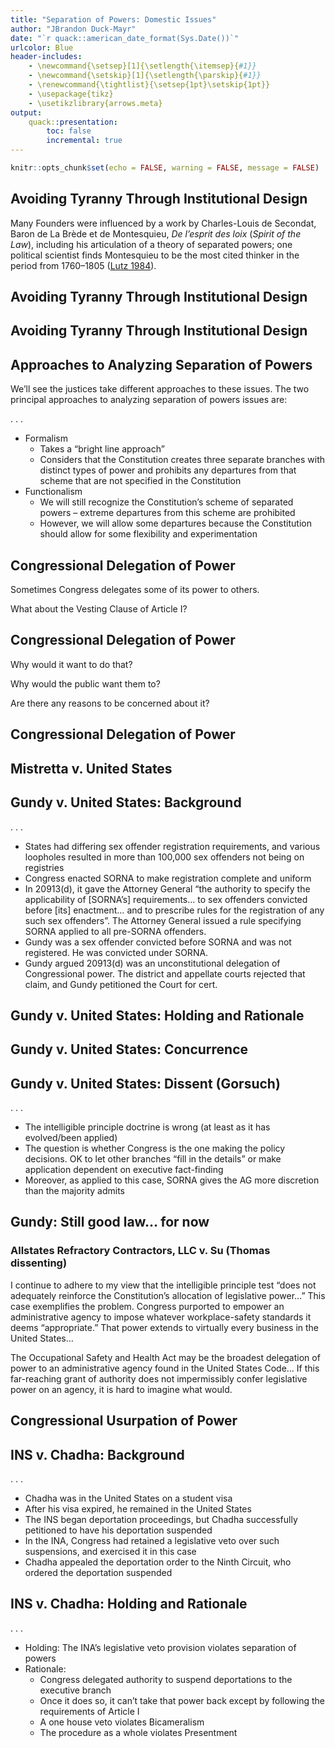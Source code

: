 ```yaml
---
title: "Separation of Powers: Domestic Issues"
author: "JBrandon Duck-Mayr"
date: "`r quack::american_date_format(Sys.Date())`"
urlcolor: Blue
header-includes:
    - \newcommand{\setsep}[1]{\setlength{\itemsep}{#1}}
    - \newcommand{\setskip}[1]{\setlength{\parskip}{#1}}
    - \renewcommand{\tightlist}{\setsep{1pt}\setskip{1pt}}
    - \usepackage{tikz}
    - \usetikzlibrary{arrows.meta}
output:
    quack::presentation:
        toc: false
        incremental: true
---
```


```r
knitr::opts_chunk$set(echo = FALSE, warning = FALSE, message = FALSE)
```

## Avoiding Tyranny Through Institutional Design

Many Founders were influenced by a work by Charles-Louis de Secondat, Baron de La Brède et de Montesquieu, *De l'esprit des loix* (*Spirit of the Law*), including his articulation of a theory of separated powers; one political scientist finds Montesquieu to be the most cited thinker in the period from 1760--1805 ([Lutz 1984](https://www.jstor.org/stable/1961257?seq=1#page_scan_tab_contents)).

\begin{block}{\textit{Spirit of the Law},  Montesquieu (1748), Nugent translation}
When the legislative and executive powers are united in the same person, or in the same body of magistrates, there can be no liberty....\vspace{0.5\baselineskip}

Again, there is no liberty, if the judiciary power be not separated from the legislative and executive.
\end{block}

## Avoiding Tyranny Through Institutional Design

\begin{block}{\textit{Bowsher v. Synar},  (1986)}
Even a cursory examination of the Constitution reveals the influence of Montesquieu's thesis that checks and balances were the foundation of a structure of government that would protect liberty. The Framers provided a vigorous Legislative Branch and a separate and wholly independent Executive Branch, with each branch responsible ultimately to the people. The Framers also provided for a Judicial Branch equally independent, with "[t]he judicial Power ... extend[ing] to all Cases, in Law and Equity, arising under this Constitution, and the Laws of the United States." Art. III, § 2.
\end{block}

## Avoiding Tyranny Through Institutional Design

\only<1-2, 4, 6-9>{
So, much of the debates at the Constitutional Convention were about giving the federal government the right amount of power while preventing any one person or branch from accumulating too much power. They did this through two things:

\begin{itemize}
\tightlist
\item<2-> Giving each branch checks against the others
\item<4-> Creating a system of separated powers
    \begin{itemize}
    \tightlist
    \item<4-> We've started covering this already (e.g. Vesting Clauses)
    \item<6-> Now we'll see how the Court has interpreted this system of separated powers
        \begin{itemize}
        \tightlist
        \item<7-> Can Congress \textbf{delegate} its power to the executive?
        \item<8-> Can Congress \textbf{take} other branches' power for itself (e.g., through a legislative veto)?
        \item<9-> The Constitution dictates that Congress and the President will \textbf{share} power in the foreign affairs arena; how have Congress, the President, and the Court handled that?
        \end{itemize}
    \end{itemize}
\end{itemize}
}

\only<3>{
\begin{figure}
\centering
\begin{tikzpicture}
    \node at (0, 0) {Congress};
    \node at (5, -5) {Court};
    \node at (-5, -5) {President};
    \draw [-{Straight Barb[left]}] (0.2,-0.25)--(5.1,-4.75);
    \draw [-{Straight Barb[left]}] (5,-4.75)--(0.1,-0.25);
    \draw [-{Straight Barb[right]}] (-0.2,-0.25)--(-5.1,-4.75);
    \draw [-{Straight Barb[right]}] (-5,-4.75)--(-0.1,-0.25);
    \draw [-{Straight Barb[left]}] (-4.15,-4.97)--(4.5,-4.97);
    \draw [-{Straight Barb[left]}] (4.5,-5.03)--(-4.15,-5.03);
    \node[above] at (0, -5) {\footnotesize Appointment};
    \node[below] at (0, -5) {\footnotesize Judicial Review};
    \node[above, rotate=-42.5] at (2.5, -2.5) {\footnotesize Impeachment, Budget, Jurisdiction};
    \node[below, rotate=-42.5] at (2.5, -2.5) {\footnotesize Judicial Review};
    \node[above, rotate=42.5] at (-2.5, -2.5) {\footnotesize Impeachment, Investigation, Veto Override};
    \node[below, rotate=42.5] at (-2.5, -2.5) {\footnotesize Veto};
\end{tikzpicture}
\end{figure}
}

\only<5>{
\begin{block}{Article I \S 1}
All legislative powers herein granted shall be vested in a Congress of the United States, which shall consist of a Senate and House of Representatives.
\end{block}

\begin{block}{Article II \S 1}
The executive power shall be vested in a President of the United States of America....
\end{block}

\begin{block}{Article III \S 1}
The judicial Power of the United States, shall be vested in one supreme Court, and in such inferior Courts as the Congress may from time to time ordain and establish.
\end{block}
}
        
## Approaches to Analyzing Separation of Powers

We'll see the justices take different approaches to these issues. The two principal approaches to analyzing separation of powers issues are:

. . .

- Formalism
    + Takes a "bright line approach"
    + Considers that the Constitution creates three separate branches with distinct types of power and prohibits any departures from that scheme that are not specified in the Constitution
- Functionalism
    + We will still recognize the Constitution's scheme of separated powers -- extreme departures from this scheme are prohibited
    + However, we will allow some departures because the Constitution should allow for some flexibility and experimentation

## Congressional Delegation of Power

Sometimes Congress delegates some of its power to others.\vspace{0.5\baselineskip}

What about the Vesting Clause of Article I?

\begin{block}{Article I \S 1}
All legislative powers herein granted shall be vested in a Congress of the United States, which shall consist of a Senate and House of Representatives.
\end{block}

## Congressional Delegation of Power

Why would it want to do that?\vspace{0.5\baselineskip}

Why would the public want them to?\vspace{0.5\baselineskip}

Are there any reasons to be concerned about it?\vspace{0.5\baselineskip}

\begin{tabular}{p{0.222\textwidth} | p{0.3\textwidth} | p{0.38\textwidth}}
& \textbf{Pros} & \textbf{Cons} \\[0.5em]
\hline
\vspace{0.1em}\textbf{Congress} &
\vspace{0.1em}\onslide<2->{
$\bullet$ Workload\newline
$\bullet$ Expertise\newline
$\bullet$ Politics (get credit, avoid blame)
} &
\vspace{0.1em}\onslide<3->{Less control?}
\\[0.5em]
\hline
\vspace{0.1em}\textbf{People} &
\vspace{0.1em}\onslide<4->{
$\bullet$ Workload\newline
$\bullet$ Expertise} &
\vspace{0.1em}\onslide<5->{Lost accountability}
\end{tabular}

## Congressional Delegation of Power

\only<1-3,5-7>{
So what's the law? Obviously Congress \textbf{is} doing it; what's the law behind it?

\begin{itemize}
\tightlist
\item<2-> The general rule: \only<2, 4->{The non-delegation doctrine} \only<3>{\textit{delegata potestas non potest delegari}}
\item<5-> The exception that swallows the rule: Intelligible principle
    \begin{itemize}
    \tightlist
    \item<6-> So, we have a "toothless" non-delegation doctrine
    \item<7-> Why defang the non-delegation doctrine?
    \end{itemize}
\end{itemize}
}

\only<4>{
\begin{block}{J.W. Hampton, Jr. \& Co. v. United States}
The well-known maxim 'delegata potestas non potest delegari,' applicable to the law of agency in the general and common law, is well understood and has had wider application in the construction of our Federal and State Constitutions than it has in private law. The Federal Constitution and State Constitutions of this country divide the governmental power into three branches.... [I]n carrying out that constitutional division ... it is a breach of the National fundamental law if Congress gives up its legislative power and transfers it to the President, or to the Judicial branch....
\end{block}
}

\only<8>{
\begin{block}{Sunshine Anthracite Coal Co. v. Adkins (1940)}
Delegation by Congress has long been recognized as necessary in order that the exertion of legislative power does not become a futility.
\end{block}

\begin{block}{Mistretta v. United States (1989)}
[O]ur jurisprudence has been driven by a practical understanding that in our increasingly complex society, replete with ever changing and more technical problems, Congress simply cannot do its job absent an ability to delegate power under broad general directives.
\end{block}
}

## Mistretta v. United States

\only<2-5>{
\begin{itemize}
\tightlist
\item<2-> Congress passed the Sentencing Reform Act of 1984, creating the Sentencing Commission
\item<3-> The Commission was an independent body in the judicial branch charged with developing sentencing guidelines for federal judges
\item<4-> Mistretta was convicted of selling cocaine in the U.S. District Court for the Western District of Missouri; he was sentenced to 18 months imprisonment under the sentencing guidelines created by the Commission
\item<5-> The Court held the delegation was constitutional
\end{itemize}
}

\only<6>{
\begin{block}{Mistretta v. United States}
In light of our approval of ... broad delegations, we harbor no doubt that Congress' delegation of authority to the Sentencing Commission is sufficiently specific and detailed to meet constitutional requirements. Congress charged the Commission with three goals.... Congress further specified four "purposes" of sentencing that the Commission must pursue in carrying out its mandate.... In addition, Congress prescribed the specific tool -- the guidelines system -- for the Commission to use in regulating sentencing.... To guide the Commission in its formulation of offense categories, Congress directed it to consider seven factors....\vspace{0.5\baselineskip}

The Act sets forth more than merely an "intelligible principle" or minimal standards.
\end{block}
}

## Gundy v. United States: Background

. . .

- States had differing sex offender registration requirements, and various loopholes resulted in more than 100,000 sex offenders not being on registries
- Congress enacted SORNA to make registration complete and uniform
- In \S 20913(d), it gave the Attorney General "the authority to specify the applicability of [SORNA's] requirements... to sex offenders convicted before [its] enactment... and to prescribe rules for the registration of any such sex offenders". The Attorney General issued a rule specifying SORNA applied to all pre-SORNA offenders.
- Gundy was a sex offender convicted before SORNA and was not registered. He was convicted under SORNA.
- Gundy argued \S 20913(d) was an unconstitutional delegation of Congressional power. The district and appellate courts rejected that claim, and Gundy petitioned the Court for cert.

## Gundy v. United States: Holding and Rationale

\only<2-5>{
\begin{itemize}
\item<2-> The Court held the delegation was constitutional
\item<3-> In a prior case (\textit{Reynolds}), the Court held SORNA only applies to pre-Act offenders when the AG says it does
\item<4-> \textbf{But}, the Court explains Congress intended SORNA to apply to all pre-Act offenders, and delegated to the AG only the power to delay implementation for \textit{feasability concerns}
\item<5-> This is sufficient to pass the "intelligible principle" test
\end{itemize}
}

\only<6>{
\begin{block}{Gundy v. United States}
The statute conveyed Congress's
policy that the Attorney General require pre-Act offenders to register as soon as feasible.
Under the law, the feasibility issues he could address were administrative---and, more specifically, transitional---in nature... By stating its demand for a "comprehensive" registration
system and by defining the "sex offenders" required to register to include pre-Act offenders, Congress conveyed that the Attorney General had only temporary authority... That
statutory authority, as compared to the delegations we have upheld in the past, is distinctly
small-bore. It falls well within constitutional bounds.\vspace{0.5\baselineskip}

Indeed, if SORNA's delegation is unconstitutional, then most of Government is unconstitutional---dependent as Congress is on the need to give discretion to executive officials to implement
its programs.
\end{block}
}

## Gundy v. United States: Concurrence

\begin{block}{Gundy v. United States (Alito, Concurring)}
If a majority of this Court were willing to reconsider the approach we have taken for the
past 84 years, I would support that effort. But because a majority is not willing to do that,
it would be freakish to single out the provision at issue here for special treatment.\vspace{0.5\baselineskip}

Because I cannot say that the statute lacks a discernible standard that is adequate under
the approach this Court has taken for many years, I vote to affirm.
\end{block}

## Gundy v. United States: Dissent (Gorsuch)

. . .

- The intelligible principle doctrine is wrong (at least as it has evolved/been applied)
- The question is whether Congress is the one making the policy decisions. OK to let other branches "fill in the details" or make application dependent on executive fact-finding
- Moreover, as applied to this case, SORNA gives the AG more discretion than the majority admits

## Gundy: Still good law... for now

::: {.block}
### Allstates Refractory Contractors, LLC v. Su (Thomas dissenting)
I continue to adhere to my view that the intelligible principle test “does not adequately reinforce the Constitution’s allocation of legislative power...” This case exemplifies the problem. Congress purported to empower an administrative agency to impose whatever workplace-safety standards it deems “appropriate.” That power extends to virtually every business in the United States...
\vspace{\baselineskip}

The Occupational Safety and Health Act may be the broadest delegation of power to an administrative agency found in the United States Code... If this far-reaching grant of authority does not impermissibly confer legislative power on an agency, it is hard to imagine what would.
:::

## Congressional Usurpation of Power

\only<1-2, 4-5, 7>{
Sometimes Congress attempts to exercise power held by the executive or judicial branches.\vspace{0.5\baselineskip}

\begin{itemize}
\tightlist
\item<2-> After the Supreme Court's decision in \textit{Employment Division v. Smith} (1990), which laid out a standard for Free Exercise claims, Congress passed the Religious Freedom Restoration Act (RFRA) of 1993 dictating a different standard for courts to follow; the Court rejected this attempt by Congress to usurp the judicial power in \textit{City of Boerne v. Flores} (1997). \onslide<4->{(but see \textit{Gonzales v. O Centro Espirita Beneficente Uniao do Vegetal} (2006))}
\item<5-> In \textit{Bowsher v. Synar} (1986), the Court held unconstitutional a deficit-reduction act by Congress. It empowered the Comptroller General, an official removable only by Congress, to enforce the law, in violation of the separation of powers.
\item<7> Congress also set up many schemes where it retained a "legislative veto" over actions by agencies.
\end{itemize}
}

\only<3>{
\begin{block}{City of Boerne v. Flores}
Our national experience teaches that the Constitution is preserved best when each part of the Government respects both the Constitution and the proper actions and determinations of the other branches. When the Court has interpreted the Constitution, it has acted within the province of the Judicial Branch, which embraces the duty to say what the law is. Marbury v. Madison, 1 Cranch, at 177. When the political branches of the Government act against the background of a judicial interpretation of the Constitution already issued, it must be understood that in later cases and controversies the Court will treat its precedents with the respect due them under settled principles, including stare decisis, and contrary expectations must be disappointed. RFRA was designed to control cases and controversies, such as the one before us; but as the provisions of the federal statute here invoked are beyond congressional authority, it is this Court's precedent, not RFRA, which must control.
\end{block}
}

\only<6>{
\begin{block}{Bowsher v. Synar}
The Constitution does not contemplate an active role for Congress in the supervision of officers charged with the execution of the laws it enacts....\vspace{0.5\baselineskip}

In light of [our] precedents, we conclude that Congress cannot reserve for itself the power of removal of an officer charged with the execution of the laws except by impeachment. To permit the execution of the laws to be vested in an officer answerable only to Congress would, in practical terms, reserve in Congress control over the execution of the laws.
\end{block}
}

## INS v. Chadha: Background

. . .

- Chadha was in the United States on a student visa
- After his visa expired, he remained in the United States
- The INS began deportation proceedings, but Chadha successfully petitioned to have his deportation suspended
- In the INA, Congress had retained a legislative veto over such suspensions, and exercised it in this case
- Chadha appealed the deportation order to the Ninth Circuit, who ordered the deportation suspended

## INS v. Chadha: Holding and Rationale

. . .

- Holding: The INA's legislative veto provision violates separation of powers
- Rationale:
  + Congress delegated authority to suspend deportations to the executive branch
  + Once it does so, it can't take that power back except by following the requirements of Article I
  + A one house veto violates Bicameralism
  + The procedure as a whole violates Presentment
